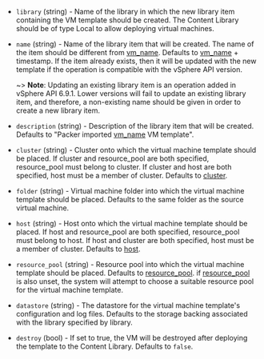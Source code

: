 <!-- Code generated from the comments of the ContentLibraryDestinationConfig struct in builder/vsphere/common/step_import_to_content_library.go; DO NOT EDIT MANUALLY -->

- `library` (string) - Name of the library in which the new library item containing the VM template should be created.
  The Content Library should be of type Local to allow deploying virtual machines.

- `name` (string) - Name of the library item that will be created. The name of the item should be different from [vm_name](#vm_name).
  Defaults to [vm_name](#vm_name) + timestamp. If the item already exists, then it will be updated
  with the new template if the operation is compatible with the vSphere API version.
  
  ~> **Note**: Updating an existing library item is an operation added in vSphere API 6.9.1. Lower
  versions will fail to update an existing library item, and therefore, a non-existing name
  should be given in order to create a new library item.

- `description` (string) - Description of the library item that will be created. Defaults to "Packer imported [vm_name](#vm_name) VM template".

- `cluster` (string) - Cluster onto which the virtual machine template should be placed.
  If cluster and resource_pool are both specified, resource_pool must belong to cluster.
  If cluster and host are both specified, host must be a member of cluster.
  Defaults to [cluster](#cluster).

- `folder` (string) - Virtual machine folder into which the virtual machine template should be placed.
  Defaults to the same folder as the source virtual machine.

- `host` (string) - Host onto which the virtual machine template should be placed.
  If host and resource_pool are both specified, resource_pool must belong to host.
  If host and cluster are both specified, host must be a member of cluster.
  Defaults to [host](#host).

- `resource_pool` (string) - Resource pool into which the virtual machine template should be placed.
  Defaults to [resource_pool](#resource_pool). if [resource_pool](#resource_pool) is also unset,
  the system will attempt to choose a suitable resource pool for the virtual machine template.

- `datastore` (string) - The datastore for the virtual machine template's configuration and log files.
  Defaults to the storage backing associated with the library specified by library.

- `destroy` (bool) - If set to true, the VM will be destroyed after deploying the template to the Content Library. Defaults to `false`.
